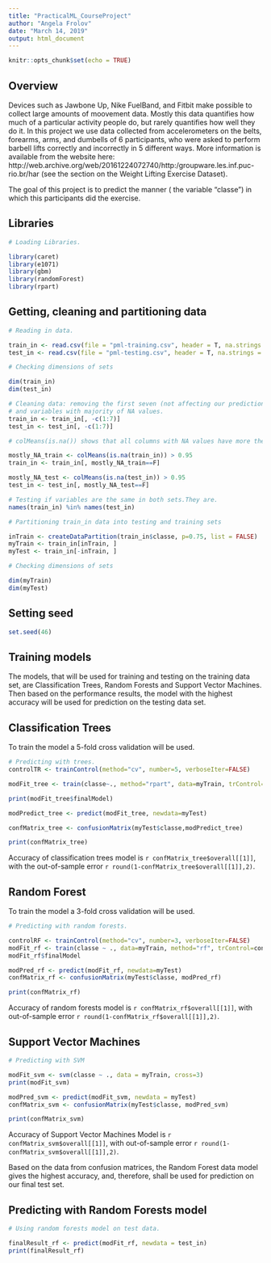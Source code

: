 ```yaml
---
title: "PracticalML_CourseProject"
author: "Angela Frolov"
date: "March 14, 2019"
output: html_document
---
```


```r
knitr::opts_chunk$set(echo = TRUE)
```

## Overview

Devices such as Jawbone Up, Nike FuelBand, and Fitbit make possible to collect large amounts of moovement data. Mostly this data quantifies how much of a particular activity people do, but rarely quantifies how well they do it. In this project we use data collected from accelerometers on the belts, forearms, arms, and dumbells of 6 participants, who were asked to perform barbell lifts correctly and incorrectly in 5 different ways. More information is available from the website here: http://web.archive.org/web/20161224072740/http:/groupware.les.inf.puc-rio.br/har (see the section on the Weight Lifting Exercise Dataset).

The goal of this project is to predict the manner ( the variable "classe") in which this participants did the exercise. 

## Libraries
```r
# Loading Libraries.

library(caret)
library(e1071)
library(gbm)
library(randomForest)
library(rpart)
```
## Getting, cleaning and partitioning data

```r
# Reading in data.

train_in <- read.csv(file = "pml-training.csv", header = T, na.strings = c("NA","#DIV/0!",""))
test_in <- read.csv(file = "pml-testing.csv", header = T, na.strings = c("NA","#DIV/0!",""))

# Checking dimensions of sets

dim(train_in) 
dim(test_in)

# Cleaning data: removing the first seven (not affecting our predictions) variables, 
# and variables with majority of NA values.
train_in <- train_in[, -c(1:7)]
test_in <- test_in[, -c(1:7)]

# colMeans(is.na()) shows that all columns with NA values have more then 95% of them.

mostly_NA_train <- colMeans(is.na(train_in)) > 0.95
train_in <- train_in[, mostly_NA_train==F]

mostly_NA_test <- colMeans(is.na(test_in)) > 0.95
test_in <- test_in[, mostly_NA_test==F]

# Testing if variables are the same in both sets.They are.
names(train_in) %in% names(test_in)

# Partitioning train_in data into testing and training sets

inTrain <- createDataPartition(train_in$classe, p=0.75, list = FALSE)
myTrain <- train_in[inTrain, ]
myTest <- train_in[-inTrain, ]

# Checking dimensions of sets

dim(myTrain)
dim(myTest) 

```
## Setting seed

```r
set.seed(46)
```

## Training models

The models, that will be used for training and testing on the training data set, are Classification Trees, Random Forests and Support Vector Machines. Then based on the performance results, the model with the highest accuracy will be used for prediction on the testing data set. 

## Classification Trees

To train the model a 5-fold cross validation will be used.
```r
# Predicting with trees.
controlTR <- trainControl(method="cv", number=5, verboseIter=FALSE)

modFit_tree <- train(classe~., method="rpart", data=myTrain, trControl=controlTR)

print(modFit_tree$finalModel)

modPredict_tree <- predict(modFit_tree, newdata=myTest)

confMatrix_tree <- confusionMatrix(myTest$classe,modPredict_tree)

print(confMatrix_tree)

```
Accuracy of classification trees model is `r confMatrix_tree$overall[[1]]`, with the out-of-sample error `r round(1-confMatrix_tree$overall[[1]],2)`.

## Random Forest

To train the model a 3-fold cross validation will be used.
```r
# Predicting with random forests.

controlRF <- trainControl(method="cv", number=3, verboseIter=FALSE)
modFit_rf <- train(classe ~ ., data=myTrain, method="rf", trControl=controlRF)
modFit_rf$finalModel

modPred_rf <- predict(modFit_rf, newdata=myTest)
confMatrix_rf <- confusionMatrix(myTest$classe, modPred_rf)

print(confMatrix_rf)

```
Accuracy of random forests model is `r confMatrix_rf$overall[[1]]`, with out-of-sample error `r round(1-confMatrix_rf$overall[[1]],2)`.


## Support Vector Machines


```r
# Predicting with SVM

modFit_svm <- svm(classe ~ ., data = myTrain, cross=3)
print(modFit_svm)

modPred_svm <- predict(modFit_svm, newdata = myTest)
confMatrix_svm <- confusionMatrix(myTest$classe, modPred_svm)

print(confMatrix_svm)

```
Accuracy of Support Vector Machines Model is `r confMatrix_svm$overall[[1]]`, with out-of-sample error `r round(1-confMatrix_svm$overall[[1]],2)`.


Based on the data from confusion matrices, the Random Forest data model gives the highest accuracy, and, therefore, shall be used for prediction on our final test set.

## Predicting with Random Forests model

```r
# Using random forests model on test data.

finalResult_rf <- predict(modFit_rf, newdata = test_in)
print(finalResult_rf)

```

